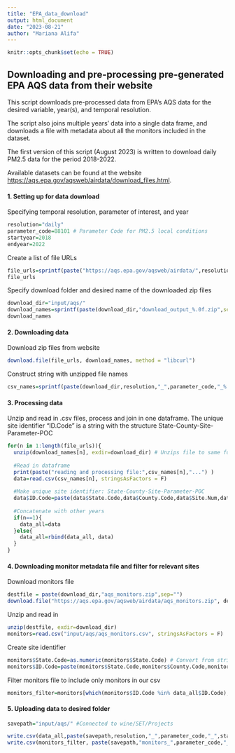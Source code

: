 ```yaml
---
title: "EPA_data_download"
output: html_document
date: "2023-08-21"
author: "Mariana Alifa"
---
```


```r
knitr::opts_chunk$set(echo = TRUE)
```

## Downloading and pre-processing pre-generated EPA AQS data from their website

This script downloads pre-processed data from EPA's AQS data for the desired variable, year(s), and temporal resolution. 

The script also joins multiple years' data into a single data frame, and downloads a file with metadata about all the monitors included in the dataset. 

The first version of this script (August 2023) is written to download daily PM2.5 data for the period 2018-2022.

Available datasets can be found at the website <https://aqs.epa.gov/aqsweb/airdata/download_files.html>.

#### 1. Setting up for data download
Specifying temporal resolution, parameter of interest, and year
```r
resolution="daily"
parameter_code=88101 # Parameter Code for PM2.5 local conditions
startyear=2018
endyear=2022
```
Create a list of file URLs
```r
file_urls=sprintf(paste("https://aqs.epa.gov/aqsweb/airdata/",resolution,"_",parameter_code,"_%.0f.zip", sep=""),startyear:endyear)
file_urls
```
Specify download folder and desired name of the downloaded zip files
```r
download_dir="input/aqs/"
download_names=sprintf(paste(download_dir,"download_output_%.0f.zip",sep=""),startyear:endyear)
download_names
```
#### 2. Downloading data
Download zip files from website
```r
download.file(file_urls, download_names, method = "libcurl")
```
Construct string with unzipped file names 
```r
csv_names=sprintf(paste(download_dir,resolution,"_",parameter_code,"_%.0f.csv", sep=""),startyear:endyear)
```
#### 3. Processing data
Unzip and read in .csv files, process and join in one dataframe.
The unique site identifier "ID.Code" is a string with the structure State-County-Site-Parameter-POC
```r
for(n in 1:length(file_urls)){
  unzip(download_names[n], exdir=download_dir) # Unzips file to same folder it was downloaded to
  
  #Read in dataframe
  print(paste("reading and processing file:",csv_names[n],"...") )
  data=read.csv(csv_names[n], stringsAsFactors = F)  
  
  #Make unique site identifier: State-County-Site-Parameter-POC
  data$ID.Code=paste(data$State.Code,data$County.Code,data$Site.Num,data$Parameter.Code,data$POC, sep="-")
  
  #Concatenate with other years
  if(n==1){
    data_all=data
  }else{
    data_all=rbind(data_all, data)
  }
}

```
#### 4. Downloading monitor metadata file and filter for relevant sites
Download monitors file 
``` r
destfile = paste(download_dir,"aqs_monitors.zip",sep="")
download.file("https://aqs.epa.gov/aqsweb/airdata/aqs_monitors.zip", destfile)
```
 Unzip and read in
```r
unzip(destfile, exdir=download_dir) 
monitors=read.csv("input/aqs/aqs_monitors.csv", stringsAsFactors = F)
```
Create site identifier
```r
monitors$State.Code=as.numeric(monitors$State.Code) # Convert from string to numeric to get rid of leading zeros, the NAs introduced are from monitors in Canada with site number="CC"
monitors$ID.Code=paste(monitors$State.Code,monitors$County.Code,monitors$Site.Num,monitors$Parameter.Code,monitors$POC, sep="-")
```
Filter monitors file to include only monitors in our csv
```r
monitors_filter=monitors[which(monitors$ID.Code %in% data_all$ID.Code),]
```
#### 5. Uploading data to desired folder
```r
savepath="input/aqs/" #Connected to wine/SET/Projects

write.csv(data_all,paste(savepath,resolution,"_",parameter_code,"_",startyear,"-",endyear,".csv",sep=""))
write.csv(monitors_filter, paste(savepath,"monitors_",parameter_code,"_",startyear,"-",endyear,".csv",sep=""))

```

